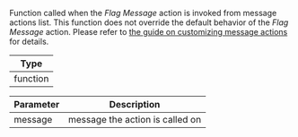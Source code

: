 Function called when the _Flag Message_ action is invoked from message actions list.
This function does not override the default behavior of the _Flag Message_ action.
Please refer to [the guide on customizing message actions](../../../../guides/message_actions_customization.mdx) for details.

| Type     |
| -------- |
| function |

| Parameter | Description                     |
| --------- | ------------------------------- |
| message   | message the action is called on |
